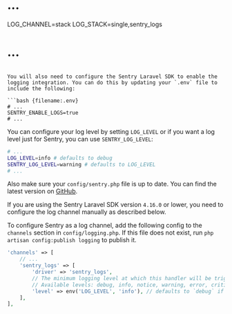 # ...
LOG_CHANNEL=stack
LOG_STACK=single,sentry_logs
# ...
```

You will also need to configure the Sentry Laravel SDK to enable the logging integration. You can do this by updating your `.env` file to include the following:

```bash {filename:.env}
# ...
SENTRY_ENABLE_LOGS=true
# ...
```

You can configure your log level by setting `LOG_LEVEL` or if you want a log level just for Sentry, you can use
`SENTRY_LOG_LEVEL`:

```bash {filename:.env}
# ...
LOG_LEVEL=info # defaults to debug
SENTRY_LOG_LEVEL=warning # defaults to LOG_LEVEL
# ...
```

Also make sure your `config/sentry.php` file is up to date. You can find the latest version on [GitHub](https://github.com/getsentry/sentry-laravel/blob/master/config/sentry.php).

<Alert title="Note">

If you are using the Sentry Laravel SDK version `4.16.0` or lower, you need to configure the log channel manually as described below.

</Alert>

To configure Sentry as a log channel, add the following config to the `channels` section in `config/logging.php`. If this file does not exist, run `php artisan config:publish logging` to publish it.

```php {filename:config/logging.php}
'channels' => [
    // ...
    'sentry_logs' => [
        'driver' => 'sentry_logs',
        // The minimum logging level at which this handler will be triggered
        // Available levels: debug, info, notice, warning, error, critical, alert, emergency
        'level' => env('LOG_LEVEL', 'info'), // defaults to `debug` if not set
    ],
],
```
